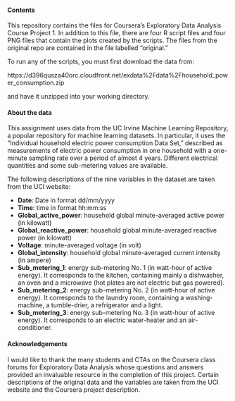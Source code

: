 #### Contents

This repository contains the files for Coursera's Exploratory Data Analysis Course Project 1. In addition to this file, there are four R script files and four PNG files that contain the plots created by the scripts. The files from the original repo are contained in the file labelled "original."

To run any of the scripts, you must first download the data from:

https://d396qusza40orc.cloudfront.net/exdata%2Fdata%2Fhousehold_power_consumption.zip

and have it unzipped into your working directory.

#### About the data

This assignment uses data from the UC Irvine Machine Learning Repository, a popular repository for machine learning datasets. In particular, it uses the "Individual household electric power consumption Data Set," described as measurements of electric power consumption in one household with a one-minute sampling rate over a period of almost 4 years. Different electrical quantities and some sub-metering values are available. 

The following descriptions of the nine variables in the dataset are taken from the UCI website:

- **Date**: Date in format dd/mm/yyyy
- **Time**: time in format hh:mm:ss
- **Global_active_power**: household global minute-averaged active power (in kilowatt)
- **Global_reactive_power**: household global minute-averaged reactive power (in kilowatt)
- **Voltage**: minute-averaged voltage (in volt)
- **Global_intensity**: household global minute-averaged current intensity (in ampere)
- **Sub_metering_1**: energy sub-metering No. 1 (in watt-hour of active energy). It corresponds to the kitchen, containing mainly a dishwasher, an oven and a microwave (hot plates are not electric but gas powered).
- **Sub_metering_2**: energy sub-metering No. 2 (in watt-hour of active energy). It corresponds to the laundry room, containing a washing-machine, a tumble-drier, a refrigerator and a light.
- **Sub_metering_3**: energy sub-metering No. 3 (in watt-hour of active energy). It corresponds to an electric water-heater and an air-conditioner.

#### Acknowledgements
I would like to thank the many students and CTAs on the Coursera class forums for Exploratory Data Analysis whose questions and answers provided an invaluable resource in the completion of this project. Certain descriptions of the original data and the variables are taken from the UCI website and the Coursera project description.
